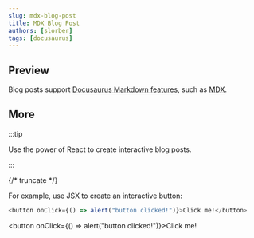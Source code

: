 ```yaml
---
slug: mdx-blog-post
title: MDX Blog Post
authors: [slorber]
tags: [docusaurus]
---
```



## Preview

Blog posts support [Docusaurus Markdown features](https://docusaurus.io/docs/markdown-features), such as [MDX](https://mdxjs.com/).

<ResizableLadlePreview story="page--world" height={600} />

## More

:::tip

Use the power of React to create interactive blog posts.

:::

{/* truncate */}

For example, use JSX to create an interactive button:

```js
<button onClick={() => alert("button clicked!")}>Click me!</button>
```

<button onClick={() => alert("button clicked!")}>Click me!</button>
